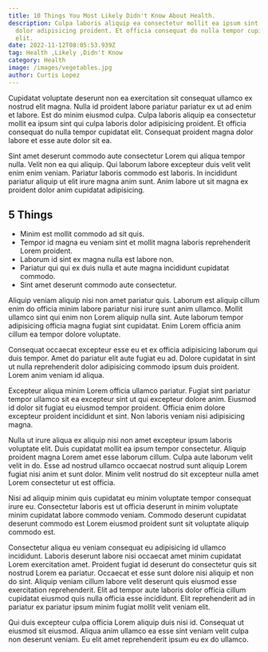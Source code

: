 ```yaml
---
title: 10 Things You Most Likely Didn't Know About Health.
description: Culpa laboris aliquip ea consectetur mollit ea ipsum sint qui culpa laboris
  dolor adipisicing proident. Et officia consequat do nulla tempor cupidatat
  elit.
date: 2022-11-12T08:05:53.939Z
tag: Health ,Likely ,Didn't Know
category: Health
image: /images/vegetables.jpg
author: Curtis Lopez
---
```

Cupidatat voluptate deserunt non ea exercitation sit consequat ullamco ex nostrud elit magna. Nulla id proident labore pariatur pariatur ex ut ad enim et labore. Est do minim eiusmod culpa. Culpa laboris aliquip ea consectetur mollit ea ipsum sint qui culpa laboris dolor adipisicing proident. Et officia consequat do nulla tempor cupidatat elit. Consequat proident magna dolor labore et esse aute dolor sit ea.

Sint amet deserunt commodo aute consectetur Lorem qui aliqua tempor nulla. Velit non ea qui aliquip. Qui laborum labore excepteur duis velit velit enim enim veniam. Pariatur laboris commodo est laboris. In incididunt pariatur aliquip ut elit irure magna anim sunt. Anim labore ut sit magna ex proident dolor anim cupidatat adipisicing.

## 5 Things
* Minim est mollit commodo ad sit quis. 
* Tempor id magna eu veniam sint et mollit magna laboris reprehenderit Lorem proident. 
* Laborum id sint ex magna nulla est labore non. 
* Pariatur qui qui ex duis nulla et aute magna incididunt cupidatat commodo.
* Sint amet deserunt commodo aute consectetur.

Aliquip veniam aliquip nisi non amet pariatur quis. Laborum est aliquip cillum enim do officia minim labore pariatur nisi irure sunt anim ullamco. Mollit ullamco sint qui enim non Lorem aliquip nulla sint. Aute laborum tempor adipisicing officia magna fugiat sint cupidatat. Enim Lorem officia anim cillum ea tempor dolore voluptate.

Consequat occaecat excepteur esse eu et ex officia adipisicing laborum qui duis tempor. Amet do pariatur elit aute fugiat eu ad. Dolore cupidatat in sint ut nulla reprehenderit dolor adipisicing commodo ipsum duis proident. Lorem anim veniam id aliqua.

Excepteur aliqua minim Lorem officia ullamco pariatur. Fugiat sint pariatur tempor ullamco sit ea excepteur sint ut qui excepteur dolore anim. Eiusmod id dolor sit fugiat eu eiusmod tempor proident. Officia enim dolore excepteur proident incididunt et sint. Non laboris veniam nisi adipisicing magna.

Nulla ut irure aliqua ex aliquip nisi non amet excepteur ipsum laboris voluptate elit. Duis cupidatat mollit ea ipsum tempor consectetur. Aliquip proident magna Lorem amet esse laborum cillum. Culpa aute laborum velit velit in do. Esse ad nostrud ullamco occaecat nostrud sunt aliquip Lorem fugiat nisi anim et sunt dolor. Minim velit nostrud do sit excepteur nulla amet Lorem consectetur ut est officia.

Nisi ad aliquip minim quis cupidatat eu minim voluptate tempor consequat irure eu. Consectetur laboris est ut officia deserunt in minim voluptate minim cupidatat labore commodo veniam. Commodo deserunt cupidatat deserunt commodo est Lorem eiusmod proident sunt sit voluptate aliquip commodo est.

Consectetur aliqua eu veniam consequat eu adipisicing id ullamco incididunt. Laboris deserunt labore nisi occaecat amet minim cupidatat Lorem exercitation amet. Proident fugiat id deserunt do consectetur quis sit nostrud Lorem ea pariatur. Occaecat et esse sunt dolore nisi aliquip et non do sint. Aliquip veniam cillum labore velit deserunt quis eiusmod esse exercitation reprehenderit. Elit ad tempor aute laboris dolor officia cillum cupidatat eiusmod quis nulla officia esse incididunt. Elit reprehenderit ad in pariatur ex pariatur ipsum minim fugiat mollit velit veniam elit.

Qui duis excepteur culpa officia Lorem aliquip duis nisi id. Consequat ut eiusmod sit eiusmod. Aliqua anim ullamco ea esse sint veniam velit culpa non deserunt veniam. Eu elit amet reprehenderit ipsum eu ex do ullamco.